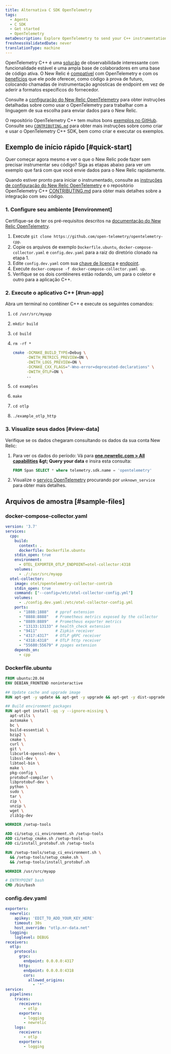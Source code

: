 ```yaml
---
title: Alternativa C SDK OpenTelemetry
tags:
  - Agents
  - C SDK
  - Get started
  - OpenTelemetry
metaDescription: Explore OpenTelemetry to send your C++ instrumentation data to New Relic.
freshnessValidatedDate: never
translationType: machine
---
```


OpenTelemetry C++ é uma [solução](https://github.com/open-telemetry/opentelemetry-cpp) de observabilidade interessante com funcionalidade estável e uma ampla base de colaboradores em uma base de código ativa. O New Relic é [compatível](/docs/integrations/open-source-telemetry-integrations/opentelemetry/introduction-opentelemetry-new-relic/) com OpenTelemetry e com os [benefícios](/docs/more-integrations/open-source-telemetry-integrations/opentelemetry/opentelemetry-introduction/) que ele pode oferecer, como código à prova de futuro, colocando chamadas de instrumentação agnósticas de endpoint em vez de aderir a formatos específicos do fornecedor.

Consulte a [configuração do New Relic OpenTelemetry](/docs/more-integrations/open-source-telemetry-integrations/opentelemetry/opentelemetry-setup/) para obter instruções detalhadas sobre como usar o OpenTelemetry para trabalhar com a linguagem de sua escolha para enviar dados para o New Relic.

O repositório OpenTelemetry C++ tem muitos bons [exemplos no GitHub](https://github.com/open-telemetry/opentelemetry-cpp/tree/main/examples). Consulte seu [`CONTRIBUTING.md`](https://github.com/open-telemetry/opentelemetry-cpp/blob/main/CONTRIBUTING.md) para obter mais instruções sobre como criar e usar o OpenTelemetry C++ SDK, bem como criar e executar os exemplos.

## Exemplo de início rápido [#quick-start]

Quer começar agora mesmo e ver o que o New Relic pode fazer sem precisar instrumentar seu código? Siga as etapas abaixo para ver um exemplo que fará com que você envie dados para o New Relic rapidamente.

Quando estiver pronto para iniciar o instrumentado, consulte as [instruções de configuração do New Relic OpenTelemetry](/docs/more-integrations/open-source-telemetry-integrations/opentelemetry/opentelemetry-setup/) e o repositório OpenTelemetry C++ [CONTRIBUTING.md](https://github.com/open-telemetry/opentelemetry-cpp/blob/main/CONTRIBUTING.md) para obter mais detalhes sobre a integração com seu código.

### 1. Configure seu ambiente [#environment]

Certifique-se de ter os pré-requisitos descritos na [documentação do New Relic OpenTelemetry](/docs/more-integrations/open-source-telemetry-integrations/opentelemetry/opentelemetry-setup/#prereqs).

1. Execute `git clone https://github.com/open-telemetry/opentelemetry-cpp`.
2. Copie os arquivos de exemplo `Dockerfile.ubuntu`, `docker-compose-collector.yaml` e `config.dev.yaml` para a raiz do diretório clonado na etapa 1.
3. Edite `config.dev.yaml` com sua [chave de licença](/docs/apis/intro-apis/new-relic-api-keys/#ingest-license-key) e [endpoint](/docs/more-integrations/open-source-telemetry-integrations/opentelemetry/opentelemetry-setup/#review-settings).
4. Execute `docker-compose -f docker-compose-collector.yaml up`.
5. Verifique se os dois contêineres estão rodando, um para o coletor e outro para a aplicação C++.

### 2. Execute o aplicativo C++ [#run-app]

Abra um terminal no contêiner C++ e execute os seguintes comandos:

1. `cd /usr/src/myapp`

2. `mkdir build`

3. `cd build`

4. `rm -rf *`

   ```bash
   cmake -DCMAKE_BUILD_TYPE=Debug \
         -DWITH_METRICS_PREVIEW=ON \
         -DWITH_LOGS_PREVIEW=ON \
         -DCMAKE_CXX_FLAGS="-Wno-error=deprecated-declarations" \
         -DWITH_OTLP=ON \
         ..
   ```

5. `cd examples`

6. `make`

7. `cd otlp`

8. `./example_otlp_http`

### 3. Visualize seus dados [#view-data]

Verifique se os dados chegaram consultando os dados da sua conta New Relic:

1. Para ver os dados do período: Vá para <DNT>**[one.newrelic.com &gt; All capabilities](https://one.newrelic.com/all-capabilities) &amp;gt; Query your data**</DNT> e insira esta consulta:

   ```sql
   FROM Span SELECT * where telemetry.sdk.name = 'opentelemetry'
   ```

2. Visualize o [serviço OpenTelemetry](/docs/more-integrations/open-source-telemetry-integrations/opentelemetry/opentelemetry-view-your-data#explorer) procurando por `unknown_service` para obter mais detalhes.

## Arquivos de amostra [#sample-files]

### docker-compose-collector.yaml

```yaml
version: '3.7'
services:
  cpp:
    build:
      context: .
      dockerfile: Dockerfile.ubuntu
    stdin_open: true
    environment:
      - OTEL_EXPORTER_OTLP_ENDPOINT=otel-collector:4318
    volumes:
      - ./:/usr/src/myapp
  otel-collector:
    image: otel/opentelemetry-collector-contrib
    stdin_open: true
    command: ["--config=/etc/otel-collector-config.yml"]
    volumes:
      - ./config.dev.yaml:/etc/otel-collector-config.yml
    ports:
      - "1888:1888"   # pprof extension
      - "8888:8888"   # Prometheus metrics exposed by the collector
      - "8889:8889"   # Prometheus exporter metrics
      - "13133:13133" # health_check extension
      - "9411"        # Zipkin receiver
      - "4317:4317"   # OTLP gRPC receiver
      - "4318:4318"   # OTLP http receiver
      - "55680:55679" # zpages extension
    depends_on:
      - cpp
```

### Dockerfile.ubuntu

```dockerfile
FROM ubuntu:20.04
ENV DEBIAN_FRONTEND noninteractive

## Update cache and upgrade image
RUN apt-get -y update && apt-get -y upgrade && apt-get -y dist-upgrade

## Build environment packages
RUN apt-get install -qq -y --ignore-missing \
  apt-utils \
  automake \
  bc \
  build-essential \
  bzip2 \
  cmake \
  curl \
  git \
  libcurl4-openssl-dev \
  libssl-dev \
  libtool-bin \
  make \
  pkg-config \
  protobuf-compiler \
  libprotobuf-dev \
  python \
  sudo \
  tar \
  zip \
  unzip \
  wget \
  zlib1g-dev

WORKDIR /setup-tools

ADD ci/setup_ci_environment.sh /setup-tools
ADD ci/setup_cmake.sh /setup-tools
ADD ci/install_protobuf.sh /setup-tools

RUN /setup-tools/setup_ci_environment.sh \
  && /setup-tools/setup_cmake.sh \
  && /setup-tools/install_protobuf.sh

WORKDIR /usr/src/myapp

# ENTRYPOINT bash
CMD /bin/bash
```

### config.dev.yaml

```yaml
exporters:
  newrelic:
    apikey: 'EDIT_TO_ADD_YOUR_KEY_HERE'
    timeout: 30s
    host_override: "otlp.nr-data.net"
  logging:
    loglevel: DEBUG
receivers:
  otlp:
    protocols:
      grpc:
        endpoint: 0.0.0.0:4317
      http:
        endpoint: 0.0.0.0:4318
        cors:
          allowed_origins:
            - '*'
service:
  pipelines:
    traces:
      receivers:
        - otlp
      exporters:
        - logging
        - newrelic
    logs:
      receivers:
        - otlp
      exporters:
        - logging
```
